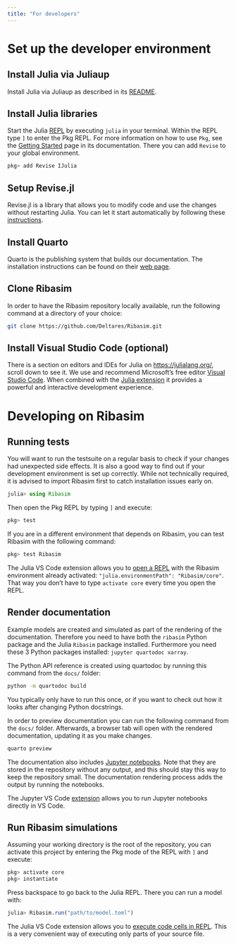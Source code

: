```yaml
---
title: "For developers"
---
```


# Set up the developer environment

## Install Julia via Juliaup

Install Julia via Juliaup as described in its [README](https://github.com/JuliaLang/juliaup#installation).

## Install Julia libraries

Start the Julia [REPL](https://en.wikipedia.org/wiki/Read%E2%80%93eval%E2%80%93print_loop) by executing `julia` in your terminal.
Within the REPL type `]` to enter the Pkg REPL.
For more information on how to use `Pkg`, see the [Getting Started](https://pkgdocs.julialang.org/v1/getting-started/) page in its documentation.
There you can add `Revise` to your global environment.

```julia
pkg> add Revise IJulia
```

## Setup Revise.jl

Revise.jl is a library that allows you to modify code and use the changes without restarting Julia. 
You can let it start automatically by following these [instructions](https://timholy.github.io/Revise.jl/stable/config/#Using-Revise-by-default-1).

## Install Quarto

Quarto is the publishing system that builds our documentation.
The installation instructions can be found on their [web page](https://quarto.org/docs/get-started/).

## Clone Ribasim

In order to have the Ribasim repository locally available, run the following command at a directory of your choice:

```bash
git clone https://github.com/Deltares/Ribasim.git
```


## Install Visual Studio Code (optional)

There is a section on editors and IDEs for Julia on <https://julialang.org/>, scroll down to see it. 
We use and recommend Microsoft's free editor [Visual Studio Code](https://code.visualstudio.com/). 
When combined with the [Julia extension](https://www.julia-vscode.org/) it provides a powerful and interactive development experience.



# Developing on Ribasim

## Running tests

You will want to run the testsuite on a regular basis to check if your changes had unexpected side effects.
It is also a good way to find out if your development environment is set up correctly.
While not technically required, it is advised to import Ribasim first to catch installation issues early on.

```julia
julia> using Ribasim
```

Then open the Pkg REPL by typing `]` and execute:

```julia
pkg> test
```

If you are in a different environment that depends on Ribasim, you can test Ribasim with the following command:

```julia
pkg> test Ribasim
```

:::{.callout-tip}
The Julia VS Code extension allows you to [open a REPL](https://www.julia-vscode.org/docs/stable/userguide/runningcode/#The-Julia-REPL) with the Ribasim environment already activated: `"julia.environmentPath": "Ribasim/core"`.
That way you don't have to type `activate core` every time you open the REPL.
:::

## Render documentation

Example models are created and simulated as part of the rendering of the documentation.
Therefore you need to have both the `ribasim` Python package and the Julia `Ribasim` package
installed. Furthermore you need these 3 Python packages installed: `jupyter quartodoc xarray`.

The Python API reference is created using quartodoc by running this command from the `docs/`
folder:

```bash
python -m quartodoc build
```

You typically only have to run this once, or if you want to check out how it looks after
changing Python docstrings.

In order to preview documentation you can run the following command from the `docs/` folder.
Afterwards, a browser tab will open with the rendered documentation, updating it as you
make changes.

```bash
quarto preview
```

The documentation also includes [Jupyter notebooks](https://jupyter.org/).
Note that they are stored in the repository without any output, and this should stay
this way to keep the repository small. The documentation rendering process adds the output
by running the notebooks.

:::{.callout-tip}
The Jupyter VS Code [extension](https://marketplace.visualstudio.com/items?itemName=ms-toolsai.jupyter) allows you to run Jupyter notebooks directly in VS Code.
:::

## Run Ribasim simulations

Assuming your working directory is the root of the repository,
you can activate this project by entering the Pkg mode of the REPL with `]` and execute:

```julia
pkg> activate core
pkg> instantiate
```

Press backspace to go back to the Julia REPL.
There you can run a model with:
```julia
julia> Ribasim.run("path/to/model.toml")
```

:::{.callout-tip}
The Julia VS Code extension allows you to [execute code cells in REPL](https://www.julia-vscode.org/docs/stable/userguide/runningcode/#Running-code-in-the-Julia-REPL).
This is a very convenient way of executing only parts of your source file.
:::
